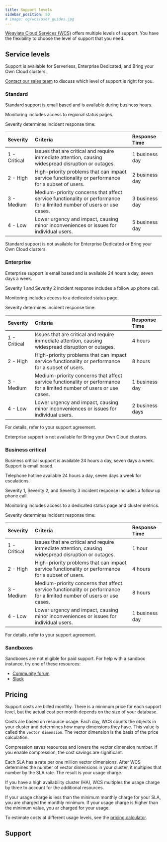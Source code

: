 ```yaml
---
title: Support levels
sidebar_position: 50
# image: og/wcs/user_guides.jpg
---
```


[Weaviate Cloud Services (WCS)](https://console.weaviate.cloud/) offers multiple levels of support. You have the flexibility to choose the level of support that you need.


## Service levels

Support is available for Serverless, Enterprise Dedicated, and Bring your Own Cloud clusters. 

[Contact our sales team](https://weaviate.io/pricing#contact-sales) to discuss which level of support is right for you.

### Standard

Standard support is email based and is available during business hours. 

Monitoring includes access to regional status pages. 

Severity determines incident response time:

| Severity | Criteria | Response Time |
| :- | :- | :- |
| 1 - Critical | Issues that are critical and require immediate attention, causing widespread disruption or outages. |  1 business day |
| 2 - High | High-priority problems that can impact service functionality or performance for a subset of users. | 2 business day |
| 3 - Medium | Medium-priority concerns that affect service functionality or performance for a limited number of users or use cases. | 3 business day |
| 4 - Low | Lower urgency and impact, causing minor inconveniences or issues for individual users. | 5 business day |

Standard support is not available for Enterprise Dedicated or Bring your Own Cloud clusters.

### Enterprise

Enterprise support is email based and is available 24 hours a day, seven days a week.

Severity 1 and Severity 2 incident response includes a  follow up phone call.

Monitoring includes access to a dedicated status page. 

Severity determines incident response time:

| Severity | Criteria | Response Time |
| :- | :- | :- |
| 1 - Critical | Issues that are critical and require immediate attention, causing widespread disruption or outages. | 4 hours |
| 2 - High | High-priority problems that can impact service functionality or performance for a subset of users. | 8 hours |
| 3 - Medium | Medium-priority concerns that affect service functionality or performance for a limited number of users or use cases. | 1 business day |
| 4 - Low | Lower urgency and impact, causing minor inconveniences or issues for individual users. | 2 business days |

For details, refer to your support agreement.

Enterprise support is not available for Bring your Own Cloud clusters.

### Business critical

Business critical support is available 24 hours a day, seven days a week. Support is email based. 

Telephone hotline available 24 hours a day, seven days a week for escalations.

Severity 1, Severity 2, and Severity 3 incident response includes a follow up phone call.

Monitoring includes access to a dedicated status page and cluster metrics. 

Severity determines incident response time:

| Severity | Criteria | Response Time |
| :- | :- | :- |
| 1 - Critical | Issues that are critical and require immediate attention, causing widespread disruption or outages. | 1 hour |
| 2 - High | High-priority problems that can impact service functionality or performance for a subset of users. | 4 hours |
| 3 - Medium | Medium-priority concerns that affect service functionality or performance for a limited number of users or use cases. | 8 hours |
| 4 - Low | Lower urgency and impact, causing minor inconveniences or issues for individual users. | 1 business day |

For details, refer to your support agreement.

### Sandboxes

Sandboxes are not eligible for paid support. For help with a sandbox instance, try one of these resources:

- [Community forum](https://forum.weaviate.io)
- [Slack](https://weaviate.io/slack)

## Pricing

Support costs are billed monthly. There is a minimum price for each support level, but the actual cost per month depends on the size of your database. 

Costs are based on resource usage. Each day, WCS counts the objects in your cluster and determines how many dimensions they have. This value is called the `vector dimension`. The vector dimension is the basis of the price calculation.

Compression saves resources and lowers the vector dimension number. If you enable compression, the cost savings are significant.

Each SLA has a rate per one million vector dimensions. After WCS determines the number of vector dimensions in your cluster, it multiples that number by the SLA rate. The result is your usage charge. 

If you have a high availability cluster (HA), WCS multiples the usage charge by three to account for the additional resources. 

If your usage charge is less than the minimum monthly charge for your SLA, you are charged the monthly minimum. If your usage charge is higher than the minimum value, you ar charged for your usage. 

To estimate costs at different usage levels, see the [pricing calculator](https://weaviate.io/services/serverless).

## Support


<SupportAndTrouble />


<CustomScriptLoader/>